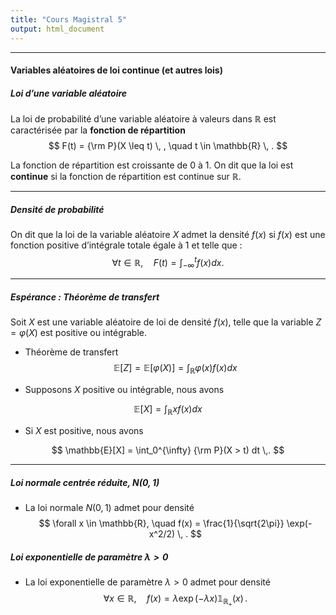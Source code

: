 ```yaml
--- 
title: "Cours Magistral 5"
output: html_document 
---
```


** **

#### Variables aléatoires de loi continue (et autres lois)


##### Loi d'une variable aléatoire

La loi de probabilité d'une variable aléatoire à valeurs dans $\mathbb{R}$ est caractérisée par la **fonction de répartition**
$$
F(t) = {\rm P}(X \leq t) \, , \quad t \in \mathbb{R} \, .
$$

La fonction de répartition est croissante de 0 à 1. On dit que la loi est **continue** si la fonction de répartition est continue sur $\mathbb{R}$. 

** **

##### Densité de probabilité

On dit que la loi de la variable aléatoire $X$ admet la densité $f(x)$ si $f(x)$ est une fonction positive d'intégrale totale égale à 1 et telle que :
$$
\forall t \in \mathbb{R}, \quad F(t) = \int_{-\infty}^t f(x) dx. 
$$ 

** **

##### Espérance : Théorème de transfert 

Soit $X$ est une variable aléatoire de loi de densité $f(x)$, telle que la variable $Z = \varphi(X)$ est positive ou intégrable. 

* Théorème de transfert 
$$
\mathbb{E}[Z] =  \mathbb{E}[\varphi(X)] = \int_{\mathbb{R}} \varphi(x) f(x) dx 
$$ 

* Supposons $X$ positive ou intégrable, nous avons

$$
\mathbb{E}[X] = \int_{\mathbb{R}} x f(x) dx 
$$ 


* Si $X$ est positive, nous avons 

$$
\mathbb{E}[X] = \int_0^{\infty} {\rm P}(X > t) dt \,.
$$ 

** **

##### Loi normale centrée réduite, $N(0,1)$

* La loi normale $N(0,1)$ admet pour densité
$$
\forall x \in \mathbb{R}, \quad f(x) = \frac{1}{\sqrt{2\pi}} \exp(- x^2/2) \, .
$$

##### Loi exponentielle de paramètre $\lambda > 0$

* La loi exponentielle de paramètre $\lambda > 0$ admet pour densité
$$
\forall x \in \mathbb{R} , \quad f(x) = \lambda \exp(- \lambda x)  \mathbb{1}_{\mathbb{R}_+}(x) \, .
$$

 





